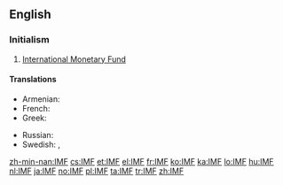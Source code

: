 ==English==

===Initialism===
{{rfc-header|Initialism}}
{{head|en|initialism}}

# [[International Monetary Fund]]

====Translations====
{{trans-top|International Monetary Fund}}
* Armenian: {{t|hy|ԱՄՀ}}
* French: {{t+|fr|FMI|m}}
* Greek: {{t+|el|ΔΝΤ|n}}
{{trans-mid}}
* Russian: {{t+|ru|МВФ|m}}
* Swedish: {{t|sv|IMF}}, {{t|sv|IVF}}
{{trans-bottom}}

[[zh-min-nan:IMF]]
[[cs:IMF]]
[[et:IMF]]
[[el:IMF]]
[[fr:IMF]]
[[ko:IMF]]
[[ka:IMF]]
[[lo:IMF]]
[[hu:IMF]]
[[nl:IMF]]
[[ja:IMF]]
[[no:IMF]]
[[pl:IMF]]
[[ta:IMF]]
[[tr:IMF]]
[[zh:IMF]]